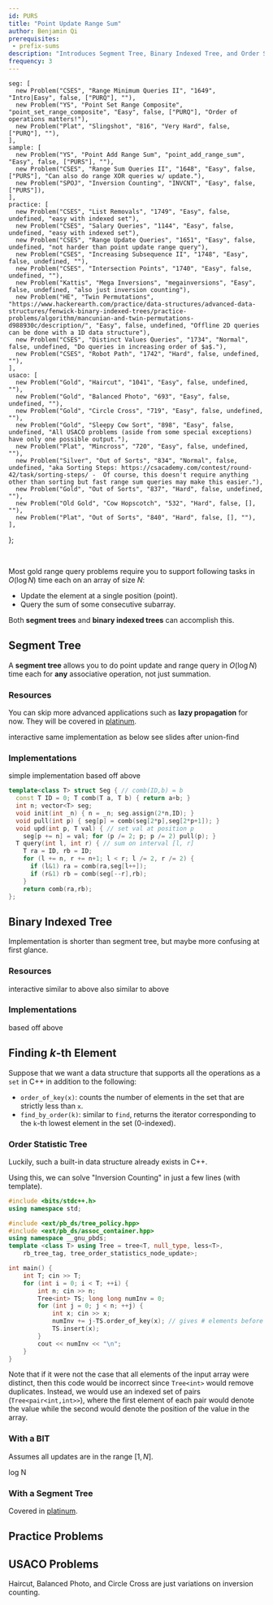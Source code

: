 ```yaml
---
id: PURS
title: "Point Update Range Sum"
author: Benjamin Qi
prerequisites: 
 - prefix-sums
description: "Introduces Segment Tree, Binary Indexed Tree, and Order Statistic Tree (C++ only)."
frequency: 3
---
```



    seg: [
      new Problem("CSES", "Range Minimum Queries II", "1649", "Intro|Easy", false, ["PURQ"], ""),
      new Problem("YS", "Point Set Range Composite", "point_set_range_composite", "Easy", false, ["PURQ"], "Order of operations matters!"),
      new Problem("Plat", "Slingshot", "816", "Very Hard", false, ["PURQ"], ""),
    ],
    sample: [
      new Problem("YS", "Point Add Range Sum", "point_add_range_sum", "Easy", false, ["PURS"], ""),
      new Problem("CSES", "Range Sum Queries II", "1648", "Easy", false, ["PURS"], "Can also do range XOR queries w/ update."),
      new Problem("SPOJ", "Inversion Counting", "INVCNT", "Easy", false, ["PURS"]),
    ],
    practice: [
      new Problem("CSES", "List Removals", "1749", "Easy", false, undefined, "easy with indexed set"),
      new Problem("CSES", "Salary Queries", "1144", "Easy", false, undefined, "easy with indexed set"),
      new Problem("CSES", "Range Update Queries", "1651", "Easy", false, undefined, "not harder than point update range query"),
      new Problem("CSES", "Increasing Subsequence II", "1748", "Easy", false, undefined, ""),
      new Problem("CSES", "Intersection Points", "1740", "Easy", false, undefined, ""),
      new Problem("Kattis", "Mega Inversions", "megainversions", "Easy", false, undefined, "also just inversion counting"),
      new Problem("HE", "Twin Permutations", "https://www.hackerearth.com/practice/data-structures/advanced-data-structures/fenwick-binary-indexed-trees/practice-problems/algorithm/mancunian-and-twin-permutations-d988930c/description/", "Easy", false, undefined, "Offline 2D queries can be done with a 1D data structure"),
      new Problem("CSES", "Distinct Values Queries", "1734", "Normal", false, undefined, "Do queries in increasing order of $a$."),
      new Problem("CSES", "Robot Path", "1742", "Hard", false, undefined, ""),
    ],
    usaco: [
      new Problem("Gold", "Haircut", "1041", "Easy", false, undefined, ""),
      new Problem("Gold", "Balanced Photo", "693", "Easy", false, undefined, ""),
      new Problem("Gold", "Circle Cross", "719", "Easy", false, undefined, ""),
      new Problem("Gold", "Sleepy Cow Sort", "898", "Easy", false, undefined, "All USACO problems (aside from some special exceptions) have only one possible output."),
      new Problem("Plat", "Mincross", "720", "Easy", false, undefined, ""),
      new Problem("Silver", "Out of Sorts", "834", "Normal", false, undefined, "aka Sorting Steps: https://csacademy.com/contest/round-42/task/sorting-steps/ -  Of course, this doesn't require anything other than sorting but fast range sum queries may make this easier."),
      new Problem("Gold", "Out of Sorts", "837", "Hard", false, undefined, ""),
      new Problem("Old Gold", "Cow Hopscotch", "532", "Hard", false, [], ""),
      new Problem("Plat", "Out of Sorts", "840", "Hard", false, [], ""),
    ],
};

<Problems problems={problems.sample} />

<br />

Most gold range query problems require you to support following tasks in $O(\log N)$ time each on an array of size $N$:

 - Update the element at a single position (point).
 - Query the sum of some consecutive subarray.

Both **segment trees** and **binary indexed trees** can accomplish this.

## Segment Tree

<Problems problems={problems.seg} />

A **segment tree** allows you to do point update and range query in $O(\log N)$ time each for **any** associative operation, not just summation. 

### Resources

<Info title="Pro Tip">

You can skip more advanced applications such as **lazy propagation** for now. They will be covered in [platinum](../plat/seg-ext).

</Info>

<Resources>
  <Resource source="CSA" title="Segment Trees" url="segment_trees" starred>interactive</Resource>
  <Resource source="CPH" title="9.3 - Segment Trees" starred>same implementation as below</Resource>
  <Resource source="CPC" title="3 - Data Structures" url="03_data_structures" starred>see slides after union-find</Resource>
  <Resource source="cp-algo" title="Segment Tree" url="data_structures/segment_tree.html" starred></Resource>
  <Resource source="PAPS" title="11.2.3 - Segment Trees"></Resource>
</Resources>

### Implementations

<Resources>
  <Resource source="CF" title="AICash - Efficient and easy segment trees" url="blog/entry/18051" starred>simple implementation</Resource>
  <Resource source="Benq" title="SegTree" url="https://github.com/bqi343/USACO/blob/master/Implementations/content/data-structures/1D%20Range%20Queries%20(9.2)/SegTree%20(9.2).h">based off above</Resource>
</Resources>

<LanguageSection>

<CPPSection>

```cpp
template<class T> struct Seg { // comb(ID,b) = b
  const T ID = 0; T comb(T a, T b) { return a+b; } 
  int n; vector<T> seg;
  void init(int _n) { n = _n; seg.assign(2*n,ID); }
  void pull(int p) { seg[p] = comb(seg[2*p],seg[2*p+1]); }
  void upd(int p, T val) { // set val at position p
    seg[p += n] = val; for (p /= 2; p; p /= 2) pull(p); }
  T query(int l, int r) { // sum on interval [l, r]
    T ra = ID, rb = ID; 
    for (l += n, r += n+1; l < r; l /= 2, r /= 2) {
      if (l&1) ra = comb(ra,seg[l++]);
      if (r&1) rb = comb(seg[--r],rb);
    }
    return comb(ra,rb);
};
```

</CPPSection>

</LanguageSection>

## Binary Indexed Tree

Implementation is shorter than segment tree, but maybe more confusing at first glance.

### Resources

<Resources>
  <Resource source="CSA" title="Fenwick Trees" url="fenwick_trees" starred>interactive</Resource>
  <Resource source="CPH" title="9.2, 9.4 - Binary Indexed Tree" starred>similar to above</Resource>
  <Resource source="cp-algo" title="Fenwick Tree" url="data_structures/fenwick.html">also similar to above</Resource>
  <Resource source="TC" title="Binary Indexed Trees" url="binary-indexed-trees"></Resource>
</Resources>

### Implementations

<LanguageSection>

<CPPSection>

<Resources>
  <Resource source="CF" title="mouse_wireless - Multi-dimensional BITs with Templates" url="https://codeforces.com/blog/entry/64914" starred></Resource>
  <Resource source="Benq" title="BIT" url="https://github.com/bqi343/USACO/blob/master/Implementations/content/data-structures/1D%20Range%20Queries%20(9.2)/BIT%20(9.2).h">based off above</Resource>
</Resources>

</CPPSection>

</LanguageSection>


## Finding $k$-th Element

Suppose that we want a data structure that supports all the operations as a `set` in C++ in addition to the following:

  - `order_of_key(x)`: counts the number of elements in the set that are strictly less than `x`. 
  - `find_by_order(k)`: similar to `find`, returns the iterator corresponding to the `k`-th lowest element in the set (0-indexed).

### Order Statistic Tree

Luckily, such a built-in data structure already exists in C++.

<Resources>
  <Resource source="CF" url="blog/entry/11080" title="adamant - Policy Based Data Structures" starred> </Resource>
  <Resource source="Benq" url="https://github.com/bqi343/USACO/blob/master/Implementations/content/data-structures/STL%20(5)/IndexedSet.h" title="Indexed Set"></Resource>
</Resources>

Using this, we can solve "Inversion Counting" in just a few lines (with template).

<!-- <Spoiler title="INVCNT with Indexed Set"> -->

```cpp
#include <bits/stdc++.h>
using namespace std;

#include <ext/pb_ds/tree_policy.hpp>
#include <ext/pb_ds/assoc_container.hpp>
using namespace __gnu_pbds;
template <class T> using Tree = tree<T, null_type, less<T>, 
	rb_tree_tag, tree_order_statistics_node_update>; 

int main() {
	int T; cin >> T;
	for (int i = 0; i < T; ++i) {
		int n; cin >> n;
		Tree<int> TS; long long numInv = 0;
		for (int j = 0; j < n; ++j) { 
			int x; cin >> x;
			numInv += j-TS.order_of_key(x); // gives # elements before it > x
			TS.insert(x);
		}
		cout << numInv << "\n";
	}
}
```

<!-- </Spoiler> -->

Note that if it were not the case that all elements of the input array were distinct, then this code would be incorrect since `Tree<int>` would remove duplicates. Instead, we would use an indexed set of pairs (`Tree<pair<int,int>>`), where the first element of each pair would denote the value while the second would denote the position of the value in the array.

### With a BIT

Assumes all updates are in the range $[1,N]$.

<Resources>
  <Resource source="CF" url="blog/entry/11275" title="adamant - About Ordered Set" starred> log N </Resource>
</Resources>

<!--   <Resource source="GFG" url="order-statistic-tree-using-fenwick-tree-bit" title="Order Statistic Tree using BIT"> log^2 N </Resource> -->

### With a Segment Tree

Covered in [platinum](../plat/seg-ext).

## Practice Problems

<Problems problems={problems.practice} />

## USACO Problems

Haircut, Balanced Photo, and Circle Cross are just variations on inversion counting.

<Problems problems={problems.usaco} />
